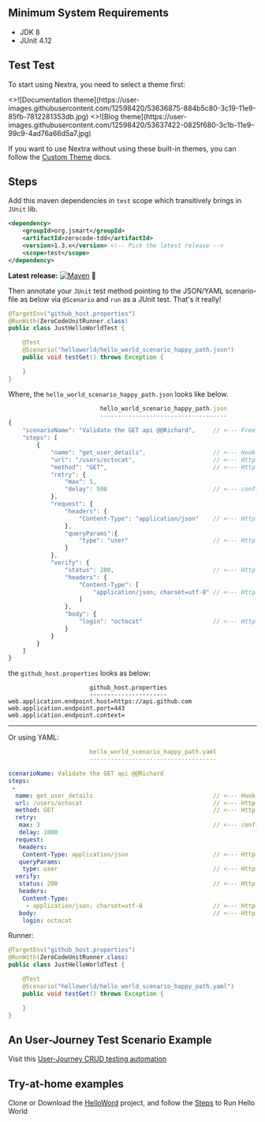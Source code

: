 ## Minimum System Requirements

- JDK 8
- JUnit 4.12

## Test Test
To start using Nextra, you need to select a theme first:

<Cards num={2}>
  <Cards.Card
    image
    arrow
    title="Documentation theme"
    href="/docs/docs-theme/start"
  >
    <>![Documentation theme](https://user-images.githubusercontent.com/12598420/53636875-884b5c80-3c19-11e9-85fb-7812281353db.jpg)</>
  </Cards.Card>
  <Cards.Card image arrow title="Blog theme" href="/docs/blog-theme/start">
    <>![Blog theme](https://user-images.githubusercontent.com/12598420/53637422-0825f680-3c1b-11e9-99c9-4ad76a66d5a7.jpg)</>
  </Cards.Card>
</Cards>

If you want to use Nextra without using these built-in themes, you can follow
the [Custom Theme](/khel/start) docs.

## Steps

Add this maven dependencies in `test` scope which transitively brings in `JUnit` lib.

```xml
<dependency>
    <groupId>org.jsmart</groupId>
    <artifactId>zerocode-tdd</artifactId>
    <version>1.3.x</version> <!-- Pick the latest release -->
    <scope>test</scope>
</dependency>
```


**Latest release:** [![Maven](https://maven-badges.herokuapp.com/maven-central/org.jsmart/zerocode-tdd/badge.svg)](https://maven-badges.herokuapp.com/maven-central/org.jsmart/zerocode-tdd/) 🏹

Then annotate your `JUnit` test method pointing to the JSON/YAML scenario-file as below via `@Scenario` and `run` as a JUnit test. That's it really!

```java
@TargetEnv("github_host.properties")
@RunWith(ZeroCodeUnitRunner.class)
public class JustHelloWorldTest {

    @Test
    @Scenario("helloworld/hello_world_scenario_happy_path.json")
    public void testGet() throws Exception {

    }
}
```

Where, the `hello_world_scenario_happy_path.json` looks like below.

```javaScript
                          hello_world_scenario_happy_path.json
                          ------------------------------------
{
    "scenarioName": "Validate the GET api @@Richard",     // <--- Free text with author meta data
    "steps": [
        {
            "name": "get_user_details",                   // <--- Hook for next step
            "url": "/users/octocat",                      // <--- Http URL relative to the host
            "method": "GET",                              // <--- Http method GET, PUT, POST or DELETE etc
            "retry": {
                "max": 5,
                "delay": 500                              // <--- configurable retry options
            },
            "request": {
                "headers": {
                    "Content-Type": "application/json"    // <--- Http request headers
                },
                "queryParams":{
                    "type": "user"                        // <--- Http query params
                }
            },
            "verify": {
                "status": 200,                            // <--- Http status code
                "headers": {
                    "Content-Type": [
                        "application/json; charset=utf-8" // <--- Http response headers
                    ]
                },
                "body": {
                    "login": "octocat"                    // <--- Http response payload
                }
            }
        }
    ]
}
```

the `github_host.properties` looks as below:

```properties
                       github_host.properties
                       ----------------------
web.application.endpoint.host=https://api.github.com
web.application.endpoint.port=443
web.application.endpoint.context=
```

---

Or using YAML:

```yml
                       hello_world_scenario_happy_path.yaml
                       ------------------------------------

scenarioName: Validate the GET api @@Richard
steps:
 -
  name: get_user_details                                  // <--- Hook for next step
  url: /users/octocat                                     // <--- Http URL relative to the host
  method: GET                                             // <--- Http method GET, PUT, POST or DELETE etc
  retry:
   max: 3                                                 // <--- configurable retry options
   delay: 1000
  request:
   headers:
    Content-Type: application/json                        // <--- Http request headers
   queryParams:
    type: user                                            // <--- Http query params
  verify:
   status: 200                                            // <--- Http status code
   headers:
    Content-Type:
     - application/json; charset=utf-8                    // <--- Http response headers
   body:                                                  // <--- Http response payload
    login: octocat
```

Runner:

```java
@TargetEnv("github_host.properties")
@RunWith(ZeroCodeUnitRunner.class)
public class JustHelloWorldTest {

    @Test
    @Scenario("helloworld/hello_world_scenario_happy_path.yaml")
    public void testGet() throws Exception {

    }
}
```

## An User-Journey Test Scenario Example

Visit this [User-Journey CRUD testing automation](https://github.com/authorjapps/zerocode/wiki/User-journey:-Create,-Update-and-GET-Employee-Details)

## Try-at-home examples

Clone or Download the [HelloWord](https://github.com/authorjapps/zerocode-hello-world) project, and follow the [Steps](https://github.com/authorjapps/zerocode-hello-world/blob/master/README.md) to Run Hello World
